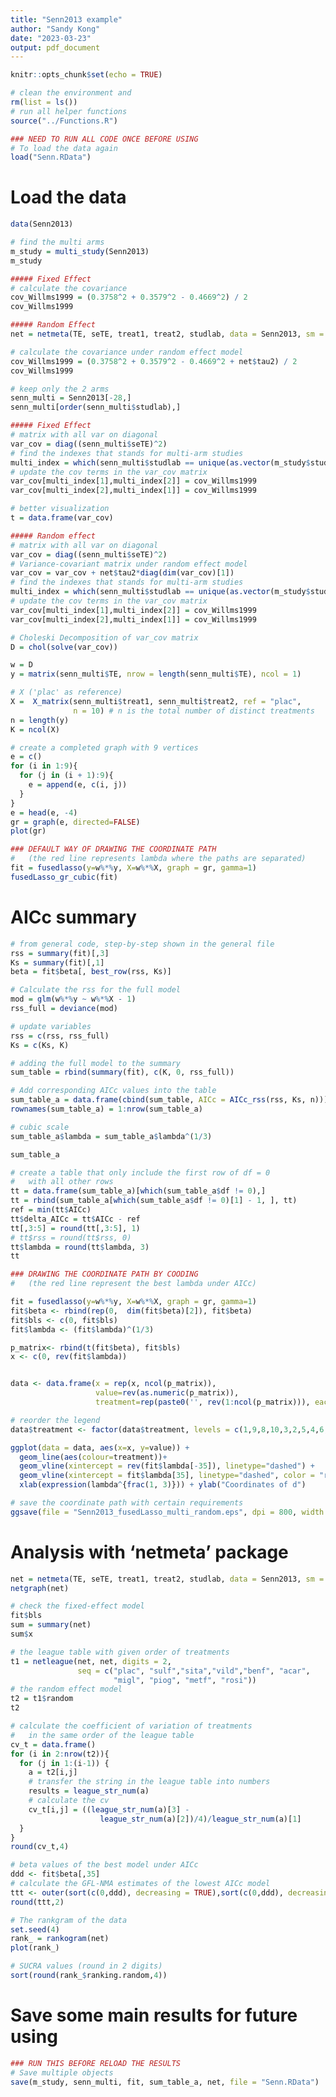 ```yaml
---
title: "Senn2013 example"
author: "Sandy Kong"
date: "2023-03-23"
output: pdf_document
---
```


```r
knitr::opts_chunk$set(echo = TRUE)
```

```r
# clean the environment and 
rm(list = ls())
# run all helper functions
source("../Functions.R")
```

```r
### NEED TO RUN ALL CODE ONCE BEFORE USING
# To load the data again
load("Senn.RData")
```


# Load the data

```r
data(Senn2013)
```

```r
# find the multi arms
m_study = multi_study(Senn2013)
m_study
```

```r
##### Fixed Effect
# calculate the covariance
cov_Willms1999 = (0.3758^2 + 0.3579^2 - 0.4669^2) / 2
cov_Willms1999
```
```r
##### Random Effect
net = netmeta(TE, seTE, treat1, treat2, studlab, data = Senn2013, sm = "MD", reference = "plac")

# calculate the covariance under random effect model
cov_Willms1999 = (0.3758^2 + 0.3579^2 - 0.4669^2 + net$tau2) / 2
cov_Willms1999
```

```r
# keep only the 2 arms
senn_multi = Senn2013[-28,]
senn_multi[order(senn_multi$studlab),]
```


```r
##### Fixed Effect
# matrix with all var on diagonal
var_cov = diag((senn_multi$seTE)^2)
# find the indexes that stands for multi-arm studies 
multi_index = which(senn_multi$studlab == unique(as.vector(m_study$studlab)))
# update the cov terms in the var_cov matrix 
var_cov[multi_index[1],multi_index[2]] = cov_Willms1999
var_cov[multi_index[2],multi_index[1]] = cov_Willms1999

# better visualization
t = data.frame(var_cov)
```

```r
##### Random effect
# matrix with all var on diagonal
var_cov = diag((senn_multi$seTE)^2)
# Variance-covariant matrix under random effect model
var_cov = var_cov + net$tau2*diag(dim(var_cov)[1]) 
# find the indexes that stands for multi-arm studies 
multi_index = which(senn_multi$studlab == unique(as.vector(m_study$studlab)))
# update the cov terms in the var_cov matrix 
var_cov[multi_index[1],multi_index[2]] = cov_Willms1999
var_cov[multi_index[2],multi_index[1]] = cov_Willms1999
```


```r
# Choleski Decomposition of var_cov matrix
D = chol(solve(var_cov))

w = D
y = matrix(senn_multi$TE, nrow = length(senn_multi$TE), ncol = 1)

# X ('plac' as reference)
X =  X_matrix(senn_multi$treat1, senn_multi$treat2, ref = "plac", 
              n = 10) # n is the total number of distinct treatments
n = length(y)
K = ncol(X)
```

```r
# create a completed graph with 9 vertices
e = c()
for (i in 1:9){
  for (j in (i + 1):9){
    e = append(e, c(i, j))
  }
}
e = head(e, -4)
gr = graph(e, directed=FALSE)
plot(gr)
```

```r
### DEFAULT WAY OF DRAWING THE COORDINATE PATH
#   (the red line represents lambda where the paths are separated)
fit = fusedlasso(y=w%*%y, X=w%*%X, graph = gr, gamma=1)
fusedLasso_gr_cubic(fit)
```



# AICc summary 
```r
# from general code, step-by-step shown in the general file 
rss = summary(fit)[,3]
Ks = summary(fit)[,1]
beta = fit$beta[, best_row(rss, Ks)]

# Calculate the rss for the full model 
mod = glm(w%*%y ~ w%*%X - 1)
rss_full = deviance(mod)

# update variables 
rss = c(rss, rss_full)
Ks = c(Ks, K)

# adding the full model to the summary
sum_table = rbind(summary(fit), c(K, 0, rss_full))

# Add corresponding AICc values into the table 
sum_table_a = data.frame(cbind(sum_table, AICc = AICc_rss(rss, Ks, n)))
rownames(sum_table_a) = 1:nrow(sum_table_a)

# cubic scale
sum_table_a$lambda = sum_table_a$lambda^(1/3)

sum_table_a
```

```r
# create a table that only include the first row of df = 0 
#   with all other rows 
tt = data.frame(sum_table_a)[which(sum_table_a$df != 0),]
tt = rbind(sum_table_a[which(sum_table_a$df != 0)[1] - 1, ], tt)
ref = min(tt$AICc)
tt$delta_AICc = tt$AICc - ref
tt[,3:5] = round(tt[,3:5], 1)
# tt$rss = round(tt$rss, 0)
tt$lambda = round(tt$lambda, 3)
tt
```

```r
### DRAWING THE COORDINATE PATH BY COODING
#   (the red line represent the best lambda under AICc)

fit = fusedlasso(y=w%*%y, X=w%*%X, graph = gr, gamma=1)
fit$beta <- rbind(rep(0,  dim(fit$beta)[2]), fit$beta)
fit$bls <- c(0, fit$bls)
fit$lambda <- (fit$lambda)^(1/3)

p_matrix<- rbind(t(fit$beta), fit$bls)
x <- c(0, rev(fit$lambda))


data <- data.frame(x = rep(x, ncol(p_matrix)), 
                   value=rev(as.numeric(p_matrix)), 
                   treatment=rep(paste0('', rev(1:ncol(p_matrix))), each=length(x)))

# reorder the legend
data$treatment <- factor(data$treatment, levels = c(1,9,8,10,3,2,5,4,6,7))

ggplot(data = data, aes(x=x, y=value)) + 
  geom_line(aes(colour=treatment))+                            
  geom_vline(xintercept = rev(fit$lambda[-35]), linetype="dashed") +
  geom_vline(xintercept = fit$lambda[35], linetype="dashed", color = "red") +
  xlab(expression(lambda^{frac(1, 3)})) + ylab("Coordinates of d")
```

```r
# save the coordinate path with certain requirements 
ggsave(file = "Senn2013_fusedLasso_multi_random.eps", dpi = 800, width = 10, height = 4.5, limitsize = FALSE)
```


# Analysis with 'netmeta' package

```r
net = netmeta(TE, seTE, treat1, treat2, studlab, data = Senn2013, sm = "MD", reference = "plac")
netgraph(net)
```

```r
# check the fixed-effect model
fit$bls
sum = summary(net)
sum$x
```



```r
# the league table with given order of treatments 
t1 = netleague(net, net, digits = 2, 
               seq = c("plac", "sulf","sita","vild","benf", "acar", 
                       "migl", "piog", "metf", "rosi")) 
# the random effect model
t2 = t1$random
t2
```

```r
# calculate the coefficient of variation of treatments 
#   in the same order of the league table
cv_t = data.frame()
for (i in 2:nrow(t2)){
  for (j in 1:(i-1)) {
    a = t2[i,j]
    # transfer the string in the league table into numbers 
    results = league_str_num(a)
    # calculate the cv
    cv_t[i,j] = ((league_str_num(a)[3] - 
                    league_str_num(a)[2])/4)/league_str_num(a)[1]
  }
}
round(cv_t,4)
```


```r
# beta values of the best model under AICc
ddd <- fit$beta[,35]
# calculate the GFL-NMA estimates of the lowest AICc model
ttt <- outer(sort(c(0,ddd), decreasing = TRUE),sort(c(0,ddd), decreasing = TRUE),"-")
round(ttt,2)
```



```r
# The rankgram of the data
set.seed(4)
rank_ = rankogram(net)
plot(rank_)
```
```r
# SUCRA values (round in 2 digits)
sort(round(rank_$ranking.random,4))
```



# Save some main results for future using 

```r
### RUN THIS BEFORE RELOAD THE RESULTS
# Save multiple objects
save(m_study, senn_multi, fit, sum_table_a, net, file = "Senn.RData")
```


